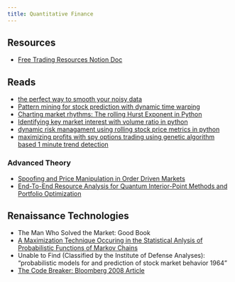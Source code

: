 ```yaml
---
title: Quantitative Finance
---
```


## Resources

- [Free Trading Resources Notion Doc](https://milksandmatcha.notion.site/Free-Trading-Resources-v2-4456ae906000487181f3486dbd0dd631)

## Reads

- [the perfect way to smooth your noisy data](https://towardsdatascience.com/the-perfect-way-to-smooth-your-noisy-data-4f3fe6b44440)
- [Pattern mining for stock prediction with dynamic time warping](https://medium.com/@crisvelasquez/pattern-mining-for-stock-prediction-with-dynamic-time-warping-3f8df5fb4c5b)
- [Charting market rhythms: The rolling Hurst Exponent in Python](https://medium.com/@crisvelasquez/quantifying-stock-trends-the-rolling-hurst-exponent-in-python-d7108fc0e837)
- [Identifying key market interest with volume ratio in python](https://medium.com/@crisvelasquez/identifying-key-market-interest-with-the-volume-ratio-in-python-1f9904705711)
- [dynamic risk managament using rolling stock price metrics in python](https://medium.com/@crisvelasquez/dynamic-risk-management-using-rolling-stock-price-metrics-in-python-5d6ffcbf5ba)
- [maximizing profits with spy options trading using genetic algorithm based 1 minute trend detection](https://wire.insiderfinance.io/maximizing-profits-with-spy-options-trading-using-genetic-algorithm-based-1-minute-trend-detection-f20b602e9b96)


### Advanced Theory

- [Spoofing and Price Manipulation in Order Driven Markets](https://papers.ssrn.com/sol3/papers.cfm?abstract_id=3431139)
- [End-To-End Resource Analysis for Quantum Interior-Point Methods and Portfolio Optimization](https://journals.aps.org/prxquantum/abstract/10.1103/PRXQuantum.4.040325)


## Renaissance Technologies

- The Man Who Solved the Market: Good Book
- [A Maximization Technique Occuring in the Statistical Anlysis of Probabilistic Functions of Markov Chains](https://www.biostat.wisc.edu/~kbroman/teaching/statgen/2004/refs/baum.pdf)
- Unable to Find (Classified by the Institute of Defense Analyses): "probabilistic models for and prediction of stock market behavior 1964"
- [The Code Breaker: Bloomberg 2008 Article](https://math.berkeley.edu/~berlek/pubs/bloomberg.pdf)
